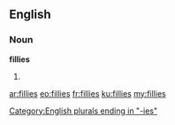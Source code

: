 ==English==

===Noun===
'''fillies'''

# {{plural of|[[filly]]}}

[[Category:English plurals ending in "-ies"]]

[[ar:fillies]]
[[eo:fillies]]
[[fr:fillies]]
[[ku:fillies]]
[[my:fillies]]